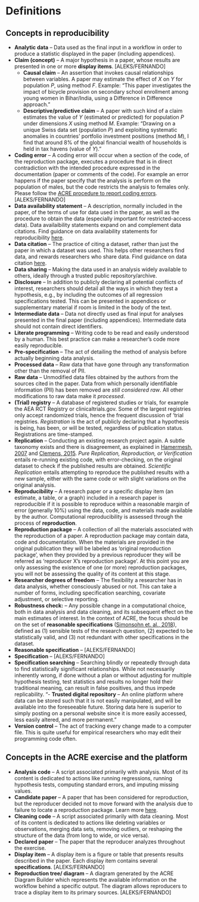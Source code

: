 # Definitions

## Concepts in reproducibility

- **Analytic data** -- Data used as the final input in a workflow in order to produce a statistic displayed in the paper (including appendices).  
- **Claim (concept)** -- A major hypothesis in a paper, whose results are presented in one or more **display items**. [ALEKS/FERNANDO]
    - **Causal claim** -- An assertion that invokes causal relationships between variables. A paper may estimate the effect of *X* on *Y* for population *P*, using method *F*. Example: "This paper investigates the impact of bicycle provision on secondary school enrollment among young women in Bihar/India, using a Difference in Difference approach."  
    - **Descriptive/predictive claim** -- A paper with such kind of a claim estimates the value of *Y* (estimated or predicted) for population *P* under dimensions *X* using method *M*. Example: "Drawing on a unique Swiss data set (population *P*) and exploiting systematic anomalies in countries’ portfolio investment positions (method *M*), I find that around 8% of the global financial wealth of households is held in tax havens (value of *Y*)."  
- **Coding error** -- A coding error will occur when a section of the code, of the reproduction package, executes a procedure that is in direct contradiction with the intended procedure expressed in the documentation (paper or comments of the code). For example an error happens if the paper specify that the analysis is perform on the population of males, but the code restricts the analysis to females only. Please follow the [ACRE procedure to report coding errors](ADD LINK).  [ALEKS/FERNANDO]
- **Data availability statement** -- A description, normally included in the paper, of the terms of use for data used in the paper, as well as the procedure to obtain the data (especially important for restricted-access data). Data availaibility statements expand on and complement data citations. Find guidance on data availability statements for reproducibility [here](https://social-science-data-editors.github.io/guidance/Requested_information_dcas.html#what-are-data-and-code-availability-statements-dcas).  
- **Data citation** -- The practice of citing a dataset, rather than just the paper in which a dataset was used. This helps other researchers find data, and rewards researchers who share data. Find guidance on data citation [here](https://social-science-data-editors.github.io/guidance/Data_citation_guidance.html).  
- **Data sharing** -- Making the data used in an analysis widely available to others, ideally through a trusted public repository/archive.  
- **Disclosure** -- In addition to publicly declaring all potential conflicts of interest, researchers should detail all the ways in which they test a hypothesis, e.g., by including the outcomes of all regression specifications tested. This can be presented in appendices or supplementary material if room is limited in the body of the text. 
- **Intermediate data** -- Data not directly used as final input for analyses presented in the final paper (including appendices). Intermediate data should not contain direct identifiers. 
- **Literate programming** -- Writing code to be read and easily understood by a human. This best practice can make a researcher’s code more easily reproducible. 
- **Pre-specification** -- The act of detailing the method of analysis before actually beginning data analysis. 
- **Processed data** -- Raw data that have gone through any transformation other than the removal of PII.  
- **Raw data** -- Unmodified data files obtained by the authors from the sources cited in the paper. Data from which personally identifiable information (PII) has been removed are *still considered raw*. All other modifications to raw data make it *processed*.  
- **(Trial) registry** -- A database of registered studies or trials, for example the AEA RCT Registry or clinicaltrials.gov. Some of the largest registries only accept randomized trials, hence the frequent discussion of ‘trial registries. *Registration* is the act of publicly declaring that a hypothesis is being, has been, or will be tested, regardless of publication status. Registrations are time-stamped. 
- **Replication** -- Conducting an existing research project again. A subtle taxonomy exists and there is disagreement, as explained in [Hamermesh, 2007](https://poseidon01.ssrn.com/delivery.php?ID=730022068104120012124069127117116094125005035067064043105083109027064120011088086109059117052062000025007012029080123125089014014006079063116014095000023071022077006017094093005117096083119073115079022110105075073085121117103030106102080005099007&EXT=pdf) and [Clemens, 2015](https://www.cgdev.org/sites/default/files/CGD-Working-Paper-399-Clemens-Meaning-Failed-Replications.pdf). *Pure Replication, Reproduction, or Verification* entails re-running existing code, with error-checking, on the original dataset to check if the published results are obtained. *Scientific Replication* entails attempting to reproduce the published results with a new sample, either with the same code or with slight variations on the original analysis. 
- **Reproducibility** -- A research paper or a specific display item (an estimate, a table, or a graph) included in a research paper is reproducible if it is possible to reproduce within a reasonable margin of error (generally 10%) using the data, code, and materials made available by the author. Computational reproducibility is assessed through the process of **reproduction**. 
- **Reproduction package** -- A collection of all the materials associated with the reproduction of a paper. A reproduction package may contain  data, code and documentation. When the materials are provided in the original publication they will be labeled as 'original reproduction package', when they provided by a previous reproducer they will be referred as 'reproducer X's reproduction package'. At this point you are only assessing the existence of one (or more) reproduction packages, you will not be assessing the quality of its content at this stage. 
- **Researcher degrees of freedom** -- The flexibility a researcher has in data analysis, whether consciously abused or not. This can take a number of forms, including specification searching, covariate adjustment, or selective reporting. 
- **Robustness check:** -- Any possible change in a computational choice, both in data analysis and data cleaning, and its subsequent effect on the main estimates of interest. In the context of ACRE, the focus should be on the set of **reasonable specifications** ([Simonsohn et. al., 2018](https://urisohn.com/sohn_files/wp/wordpress/wp-content/uploads/Paper-Specification-curve-2018-11-02.pdf)), defined as (1) sensible tests of the research question, (2) expected to be statistically valid, and (3) not redundant with other specifications in the dataset. 
- **Reasonable specification** -- [ALEKS/FERNANDO]
- **Specification** -- [ALEKS/FERNANDO]
- **Specification searching** -- Searching blindly or repeatedly through data to find statistically significant relationships. While not necessarily inherently wrong, if done without a plan or without adjusting for multiple hypothesis testing, test statistics and results no longer hold their traditional meaning, can result in false positives, and thus impede replicability. 
"- **Trusted digital repository** -- An online platform where data can be stored such that it is not easily manipulated, and will be available into the foreseeable future. Storing data here is superior to simply posting on a personal website since it is more easily accessed, less easily altered, and more permanent." 
- **Version control** -- The act of tracking every change made to a computer file. This is quite useful for empirical researchers who may edit their programming code often. 

## Concepts in the ACRE exercise and the platform

- **Analysis code** -- A script associated primarily with analysis. Most of its content is dedicated to actions like running regressions, running hypothesis tests, computing standard errors, and imputing missing values.  
- **Candidate paper** -- A paper that has been considered for reproduction, but the reproducer decided not to move forward with the analysis due to failure to locate a reproduction package. Learn more [here](https://bitss.github.io/ACRE/scoping.html#from-candidate-to-declared-paper). 
- **Cleaning code** -- A script associated primarily with data cleaning. Most of its content is dedicated to actions like deleting variables or observations, merging data sets, removing outliers, or reshaping the structure of the data (from long to wide, or vice versa).  
- **Declared paper** -- The paper that the reproducer analyzes throughout the exercise. 
- **Display item** -- A display item is a figure or table that presents results described in the paper. Each display item contains several **specifications**. [ALEKS/FERNANDO]  
- **Reproduction tree/ diagram** -- A diagram generated by the ACRE Diagram Builder which represents the available information on the workflow behind a specific output. The diagram allows reproducers to trace a display item to its primary sources. [ALEKS/FERNANDO]  

